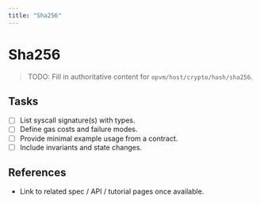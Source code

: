 ```yaml
---
title: "Sha256"
---
```


# Sha256

> TODO: Fill in authoritative content for `opvm/host/crypto/hash/sha256`.

## Tasks
- [ ] List syscall signature(s) with types.
- [ ] Define gas costs and failure modes.
- [ ] Provide minimal example usage from a contract.
- [ ] Include invariants and state changes.

## References
- Link to related spec / API / tutorial pages once available.
